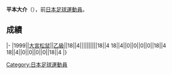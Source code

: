 {{Infobox football biography
|name=平本大介
|image=
|fullname=平本大介
|birth_date={{Birth date and age|1974|11|21}}
|cityofbirth=[[東京都|東京都]]
|countryofbirth=[[日本|日本]]
|position=[[前鋒_(足球)|前鋒]]
|currentclub=
|years=?-1999
|clubs=[[大宮松鼠|大宮松鼠]]
|caps(goals)=
|nationalyears=
|nationalteam=
|nationalcaps(goals)=
}}
'''平本大介'''（{{Bd|1974年|11月21日||}}），前[[日本|日本]][[足球|足球]][[運動員|運動員]]。

==成績==
{{Football player club statistics 1|YYN}}
{{Football player club statistics 2|JPN|YYN}}
|-
|1999||[[大宮松鼠|大宮松鼠]]||[[日本職業足球乙級聯賽|乙級]]||18||4||||||||||18||4
{{Football player club statistics 3|1|JPN}}18||4||0||0||0||0||18||4
{{Football player club statistics 5}}18||4||0||0||0||0||18||4
|}

{{Japan-sport-bio-stub}}
{{Soccer-player-stub}}
[[Category:日本足球運動員|Category:日本足球運動員]]